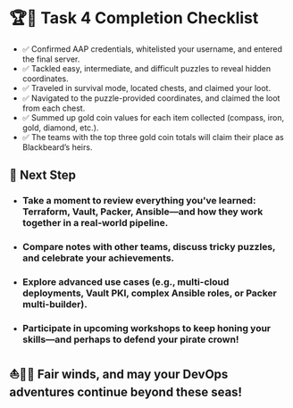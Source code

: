 # 🏆🎉 Task 4 Completion Checklist
* ✅ Confirmed AAP credentials, whitelisted your username, and entered the final server.
* ✅ Tackled easy, intermediate, and difficult puzzles to reveal hidden coordinates.
* ✅ Traveled in survival mode, located chests, and claimed your loot.
* ✅ Navigated to the puzzle-provided coordinates, and claimed the loot from each chest.
* ✅ Summed up gold coin values for each item collected (compass, iron, gold, diamond, etc.).
* ✅ The teams with the top three gold coin totals will claim their place as Blackbeard’s heirs.


## 📌 Next Step
* ### Take a moment to review everything you've learned: Terraform, Vault, Packer, Ansible—and how they work together in a real-world pipeline.

* ### Compare notes with other teams, discuss tricky puzzles, and celebrate your achievements.

* ### Explore advanced use cases (e.g., multi-cloud deployments, Vault PKI, complex Ansible roles, or Packer multi-builder).

* ### Participate in upcoming workshops to keep honing your skills—and perhaps to defend your pirate crown!

## ⛵🏴‍☠️ Fair winds, and may your DevOps adventures continue beyond these seas!